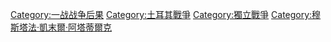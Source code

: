 {{catmore}}

{{Commons cat|Turkish War of Independence}}

[[Category:一战战争后果|Category:一战战争后果]]
[[Category:土耳其戰爭|Category:土耳其戰爭]]
[[Category:獨立戰爭|Category:獨立戰爭]]
[[Category:穆斯塔法·凱末爾·阿塔蒂爾克|Category:穆斯塔法·凱末爾·阿塔蒂爾克]]

<!-- interwiki -->